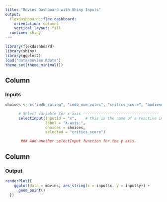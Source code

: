 ```yaml
---
title: "Movies Dashboard with Shiny Inputs"
output: 
  flexdashboard::flex_dashboard:
    orientation: columns
    vertical_layout: fill
  runtime: shiny
---
```


```r
library(flexdashboard)
library(shiny)
library(ggplot2)
load("data/movies.Rdata")
theme_set(theme_minimal())
```

## Column {data-width=350}

### Inputs

```r
choices <- c("imdb_rating", "imdb_num_votes", "critics_score", "audience_score", "runtime")

      # Select variable for x-axis ----------------------------------
      selectInput(inputId = "x",    # this is the name of a reactive input variable
                  label = "X-axis:",
                  choices = choices, 
                  selected = "critics_score")

       ### Add another selectInput function for the y axis.

```

## Column {data-width=550}

### Output

```r
renderPlot({
    ggplot(data = movies, aes_string(x = input$x, y = input$y)) +
      geom_point()
  })
```
